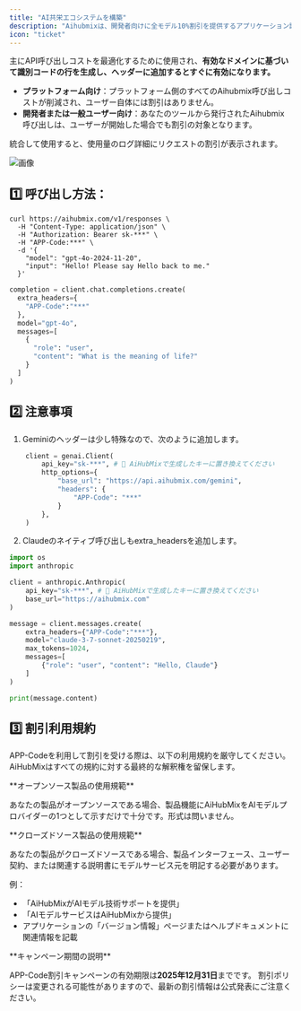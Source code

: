 ```yaml
---
title: "AI共栄エコシステムを構築"
description: "Aihubmixは、開発者向けに全モデル10%割引を提供するアプリケーション識別コードAPP-Codeをリリースしました。"
icon: "ticket"
---
```


主にAPI呼び出しコストを最適化するために使用され、**有効なドメインに基づいて識別コードの行を生成し、ヘッダーに追加するとすぐに有効になります。**

- **プラットフォーム向け**：プラットフォーム側のすべてのAihubmix呼び出しコストが削減され、ユーザー自体には割引はありません。
- **開発者または一般ユーザー向け**：あなたのツールから発行されたAihubmix呼び出しは、ユーザーが開始した場合でも割引の対象となります。

統合して使用すると、使用量のログ詳細にリクエストの割引が表示されます。

![画像](../../public/en/app-code.png)

## 1️⃣ 呼び出し方法：

<CodeGroup>

```shell Curl 方式
curl https://aihubmix.com/v1/responses \       
  -H "Content-Type: application/json" \
  -H "Authorization: Bearer sk-***" \
  -H "APP-Code:***" \
  -d '{
    "model": "gpt-4o-2024-11-20",
    "input": "Hello! Please say Hello back to me."
  }'
```


```py Openai sdk 方式
completion = client.chat.completions.create(
  extra_headers={
    "APP-Code":"***"
  },
  model="gpt-4o",
  messages=[
    {
      "role": "user",
      "content": "What is the meaning of life?"
    }
  ]
)
```

</CodeGroup>

## 2️⃣ 注意事項

1. Geminiのヘッダーは少し特殊なので、次のように追加します。

```py Python
    client = genai.Client(
        api_key="sk-***", # 🔑 AiHubMixで生成したキーに置き換えてください
        http_options={
            "base_url": "https://api.aihubmix.com/gemini",
            "headers": {
                "APP-Code": "***"
            }
        },
    )
```

2. Claudeのネイティブ呼び出しもextra_headersを追加します。

```py Python
import os
import anthropic

client = anthropic.Anthropic(
    api_key="sk-***", # 🔑 AiHubMixで生成したキーに置き換えてください
    base_url="https://aihubmix.com"
)

message = client.messages.create(
    extra_headers={"APP-Code":"***"},
    model="claude-3-7-sonnet-20250219",
    max_tokens=1024,
    messages=[
        {"role": "user", "content": "Hello, Claude"}
    ]
)

print(message.content) 
```

## 3️⃣ 割引利用規約

APP-Codeを利用して割引を受ける際は、以下の利用規約を厳守してください。AiHubMixはすべての規約に対する最終的な解釈権を留保します。

<Note>
  **オープンソース製品の使用規範**

  あなたの製品がオープンソースである場合、製品機能にAiHubMixをAIモデルプロバイダーの1つとして示すだけで十分です。形式は問いません。
</Note>

<Note>
  **クローズドソース製品の使用規範**

  あなたの製品がクローズドソースである場合、製品インターフェース、ユーザー契約、または関連する説明書にモデルサービス元を明記する必要があります。

  例：

  - 「AiHubMixがAIモデル技術サポートを提供」
  - 「AIモデルサービスはAiHubMixから提供」
  - アプリケーションの「バージョン情報」ページまたはヘルプドキュメントに関連情報を記載
</Note>

<Note>
  **キャンペーン期間の説明**

  APP-Code割引キャンペーンの有効期限は**2025年12月31日**までです。
  割引ポリシーは変更される可能性がありますので、最新の割引情報は公式発表にご注意ください。
</Note>